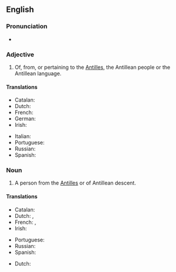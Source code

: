 ==English==

===Pronunciation===
* {{IPA|en|/æntəˈliːən/|/ænˈtɪli.ən/}}

===Adjective===
{{en-adj|-}}

# Of, from, or pertaining to the [[Antilles]], the Antillean people or the Antillean language.

====Translations====
{{trans-top|of, from, or pertaining to the Antilles}}
* Catalan: {{t+|ca|antillà}}
* Dutch: {{t+|nl|Antilliaans}}
* French: {{t+|fr|antillais}}
* German: {{t|de|antillisch}}
* Irish: {{t|ga|Aintillíoch}}
{{trans-mid}}
* Italian: {{t|it|antillano}}
* Portuguese: {{t|pt|antilhano}}
* Russian: {{t+|ru|анти́льский}}
* Spanish: {{t+|es|antillano}}
{{trans-bottom}}

===Noun===
{{en-noun}}

# A person from the [[Antilles]] or of Antillean descent.

====Translations====
{{trans-top|person from the Antilles}}
* Catalan: {{t+|ca|antillà|m}}
* Dutch: {{t+|nl|Antilliaan|m}}, {{t+|nl|Antilliaanse|f}}
* French: {{t+|fr|Antillais|m}}, {{t+|fr|Antillaise|f}}
* Irish: {{t|ga|Aintillíoch|m}}
{{trans-mid}}
* Portuguese: {{t|pt|antilhano|m}}
* Russian: {{t+|ru|анти́лец|m}}
* Spanish: {{t+|es|antillano|m}}
{{trans-bottom}}

{{checktrans-top}}
* Dutch: {{qualifier|slang}} {{t-check|nl|Anti}}
{{trans-mid}}
{{trans-bottom}}